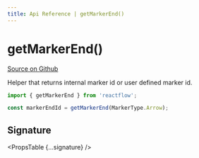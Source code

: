 ```yaml
---
title: Api Reference | getMarkerEnd()
---
```



# getMarkerEnd()

[Source on Github](https://github.com/wbkd/react-flow/blob/bacaa99c73b347856f63c5d495f5a0829be1e431/packages/core/src/components/Edges/utils.ts/#L6)

Helper that returns internal marker id or user defined marker id.

```js
import { getMarkerEnd } from 'reactflow';

const markerEndId = getMarkerEnd(MarkerType.Arrow);
```

## Signature

<PropsTable {...signature} />

